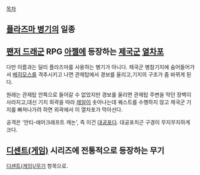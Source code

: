 [[목차]]

== [[플라즈마 병기]]의 일종 ==

== [[팬저 드래군]] RPG [[아젤]]에 등장하는 [[제국군]] [[열차포]] == 
다만 이름과는 달리 플라즈마를 사용하는 병기가 아니다. 제국군 병참기지에 숨어들어가서 [[베히모스]]를 격추시키고 나면 관제탑에서 경보를 울리고,기지의 구조가 좀 바뀌게 된다.

원래는 관제탑 안쪽으로 들어갈 수 없었지만 경보를 울리면 관제탑 주변을 막던 장벽이 사라지고,대신 기지 외곽을 따라 [[레일]]이 솟아나는데 퀘스트를 수행하지 않고 제국군 기지를 빠져나가려 하면 외곽에서 이 열차포가 막아선다.

공격은 '안티-에어크래프트 캐논', 즉 이건 [[대공포]]다. 대공포치곤 구경이 무지무지하게 크다.

== [[디센트(게임)]] 시리즈에 전통적으로 등장하는 무기 ==
[[디센트(게임)/무기]] 항목으로.
